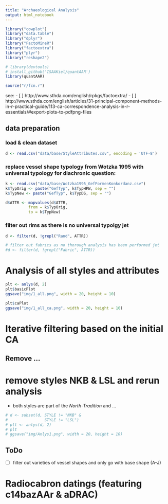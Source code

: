 ```yaml
---
title: "Archaeological Analysis"
output: html_notebook
---
```


```r
library("cowplot")
library("data.table")
library("dplyr")
library("FactoMineR")
library("factoextra")
library("plyr")
library("reshape2")

# library(devtools)
# install_github('ISAAKiel/quantAAR')
library(quantAAR)

source("r/fcn.r")
```

see:
- [ ] http://www.sthda.com/english/rpkgs/factoextra/
- [ ] http://www.sthda.com/english/articles/31-principal-component-methods-in-r-practical-guide/113-ca-correspondence-analysis-in-r-essentials/#export-plots-to-pdfpng-files

## data preparation

### load & clean dataset 
```r
d <- read.csv("data/base/StyleAttributes.csv", encoding = 'UTF-8')
```

### replace vessel shape typology from Wotzka 1995 with universal typology for diachronic question:
```r
k <- read.csv("data/base/Wotzka1995_GefFormenKonkordanz.csv")
k$TypOrig <- paste("GefTyp", k$TypHPW, sep = "")
k$TypNew <- paste("GefTyp", k$TypDS, sep = "")

d$ATTR <- mapvalues(d$ATTR, 
          from = k$TypOrig, 
          to = k$TypNew)
```

### filter out rims as there is no universal typolgy jet
```r
d <- filter(d, !grepl("Rand", ATTR))

# filter out fabrics as no thorough analysis has been performed jet
#d <- filter(d, !grepl("Fabric", ATTR))
```


# Analysis of all styles and attributes

```r
plt <- anlys(d, 2)
plt$basicPlot
ggsave("img/1_all.png", width = 20, height = 10)
```

```r
plt$caPlot
ggsave("img/1_all_ca.png", width = 20, height = 10)
```

# Iterative filtering based on the initial CA

## Remove ...





# remove styles NKB & LSL and rerun analysis

- both styles are part of the *North-Tradition* and ...

```r
# d <- subset(d, STYLE != "NKB" & 
#                STYLE != "LSL")
# plt <- anlys(d, 2)
# plt
# ggsave("img/Anlys1.png", width = 20, height = 10)
```




## ToDo

- [ ] filter out varieties of vessel shapes and only go with base shape (A-J)








# Radiocabron datings (featuring c14bazAAr & aDRAC)






